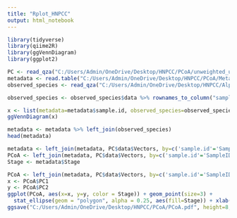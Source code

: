 ---
title: "Rplot_HNPCC"
output: html_notebook
---

```{r}
library(tidyverse)
library(qiime2R)
library(ggVennDiagram)
library(ggplot2)

PC <- read_qza("C:/Users/Admin/OneDrive/Desktop/HNPCC/PCoA/unweighted_unifrac_pcoa_results.qza")
metadata <- read.table("C:/Users/Admin/OneDrive/Desktop/HNPCC/PCoA/Metadata.tsv",T)
observed_species <- read_qza("C:/Users/Admin/OneDrive/Desktop/HNPCC/AlphaDiversity/observed_features_vector.qza")

```

```{r}
observed_species <- observed_species$data %>% rownames_to_column("sample.id")
```

```{r}
x <- list(metadata=metadata$sample.id, observed_species=observed_species$sample.id)
ggVennDiagram(x)
```

```{r}
metadata <- metadata %>% left_join(observed_species)
head(metadata)
```

```{r}
metadata <- left_join(metadata, PC$data$Vectors, by=c('sample.id'='SampleID'))
PCoA <- left_join(metadata, PC$data$Vectors, by=c('sample.id'='SampleID'))
Stage <- metadata$Stage
```


```{r}
PCoA <- left_join(metadata, PC$data$Vectors, by=c('sample.id'='SampleID'))
x <- PCoA$PC1
y <- PCoA$PC2
ggplot(PCoA, aes(x=x, y=y, color = Stage)) + geom_point(size=3) + 
  stat_ellipse(geom = "polygon", alpha = 0.25, aes(fill=Stage)) + xlab("PC1 (14.85%)") + ylab("PC2 (10.51%)") + ggtitle("PCoA with 95% confidence polygons") +  theme_q2r() + theme(text = element_text(size = 12, ))
ggsave("C:/Users/Admin/OneDrive/Desktop/HNPCC/PCoA/PCoA.pdf", height=8, width=10, device="pdf")

```

